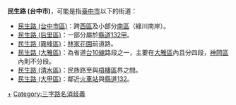 '''民生路 (台中市)'''，可能是指[[臺中市|臺中市]]以下的街道：
*[[民生路_(台中市區)|民生路 (台中市區)]]：跨[[西區_(台中市)|西區]]及小部分[[南區_(台中市)|南區]]（綠川南岸）。
*[[民生路_(后里區)|民生路 (后里區)]]：一部分屬於[[縣道132號|縣道132甲]]。
*[[民生路_(霧峰區)|民生路 (霧峰區)]]：[[霧峰林家宅園|林家花園]]前道路。
*[[民生路_(大雅區)|民生路 (大雅區)]]：為省道[[台10線|台10線]]路段之一，主要在[[大雅區|大雅區]]內且分四段，[[神岡區|神岡區]]內則不分段。
*[[民生路_(清水區)|民生路 (清水區)]]：民族路至與[[梧棲區|梧棲區]]界之間。
*[[民生路_(大甲區)|民生路 (大甲區)]]：鄰近[[大甲車站|火車站]]與[[縣道132號|縣道132]]。

[[Category:臺中市街道|+]]
[[Category:三字路名消歧義|Category:三字路名消歧義]]